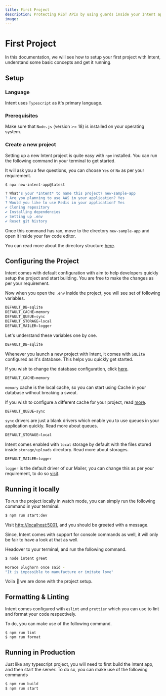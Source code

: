 ```yaml
---
title: First Project
description: Protecting REST APIs by using guards inside your Intent application
image:
---
```


# First Project

In this documentation, we will see how to setup your first project with Intent, understand some basic concepts and get it running.

## Setup

### Language
Intent uses `Typescript` as it's primary language.

### Prerequisites
Make sure that `Node.js` (version >= 18) is installed on your operating system.

### Create a new project
Setting up a new Intent project is quite easy with `npm` installed. You can run the following command in your terminal to get started.

It will ask you a few questions, you can choose `Yes` or `No` as per your requirement.
```bash live=true
$ npx new-intent-app@latest

? What's your *Intent* to name this project? new-sample-app
? Are you planning to use AWS in your application? Yes
? Would you like to use Redis in your application? Yes
✔ Cloning repository
✔ Installing dependencies
✔ Setting up .env
✔ Reset git history
```

Once this command has ran, move to the directory `new-sample-app` and open it inside your fav code editor.

You can read more about the directory structure [here](https://tryintent.com/docs/directory-structure).

## Configuring the Project

<Callout type="info">
Intent comes with default configuration with aim to help developers quickly setup the project and start building.
You are free to make the changes as per your requirement.
</Callout>

Now when you open the `.env` inside the project, you will see set of following variables.

```ts
DEFAULT_DB=sqlite
DEFAULT_CACHE=memory
DEFAULT_QUEUE=sync
DEFAULT_STORAGE=local
DEFAULT_MAILER=logger
```

Let's understand these variables one by one.

```ts
DEFAULT_DB=sqlite
```
Whenever you launch a new project with Intent, it comes with `SQLite` configured as it's database. This helps you quickly get started.

If you wish to change the database configuration, click [here](https://tryintent.com/docs/db-getting-started).

```ts
DEFAULT_CACHE=memory
```

`memory` cache is the local cache, so you can start using Cache in your database without breaking a sweat.

If you wish to configure a different cache for your project, read [more](https://tryintent.com/docs/cache).

```ts
DEFAULT_QUEUE=sync
```
`sync` drivers are just a blank drivers which enable you to use queues in your application quickly. Read more about queues.

```ts
DEFAULT_STORAGE=local
```
Intent comes enabled with `local` storage by default with the files stored inside `storage/uploads` directory. Read more about storages.

```ts
DEFAULT_MAILER=logger
```
`logger` is the default driver of our Mailer, you can change this as per your requirement, to do so [visit](https://tryintent.com/docs/mailers).

## Running it locally
To run the project locally in watch mode, you can simply run the following command in your terminal.

```ts
$ npm run start:dev
```

Visit [http://localhost:5001](http://localhost:5001), and you should be greeted with a message.

Since, Intent comes with support for console commands as well, it will only be fair to have a look at that as well.

Headover to your terminal, and run the following command.

```bash
$ node intent greet

Horace Slughorn once said -
"It is impossible to manufacture or imitate love"
```
Voila 🎉 we are done with the project setup.

## Formatting & Linting

Intent comes configured with `eslint` and `prettier` which you can use to lint and format your code respectively.

To do, you can make use of the following command.

```
$ npm run lint
$ npm run format
```

## Running in Production
Just like any typescript project, you will need to first build the Intent app, and then start the server.
To do so, you can make use of the following commands

```ts
$ npm run build
$ npm run start
```